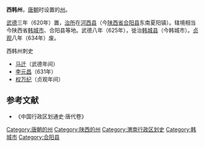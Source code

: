 '''西韩州'''，[[唐朝|唐朝]]时设置的[[州|州]]。

[[武德|武德]]三年（620年）置，[[治所|治所]]在[[河西县|河西县]]（今[[陕西省|陕西省]][[合阳县|合阳县]]东南夏阳镇）。辖境相当今陕西省[[韩城市|韩城市]]、合阳县等地。武德八年（625年），徙治[[韩城县|韩城县]]（今韩城市）。[[貞觀_(唐朝)|贞观]]八年（634年）废。
;西韩州刺史
*[[马迁|马迁]]（武德年间）
*[[李元昌|李元昌]]（631年）
*[[权万纪|权万纪]]（贞观年间）
==参考文献==
*《中国行政区划通史·唐代卷》
{{唐朝行政区划小作品}}
[[Category:唐朝的州|Category:唐朝的州]]
[[Category:陕西的州|Category:陕西的州]]
[[Category:渭南行政区划史|Category:渭南行政区划史]]
[[Category:韩城市|Category:韩城市]]
[[Category:合阳县|Category:合阳县]]